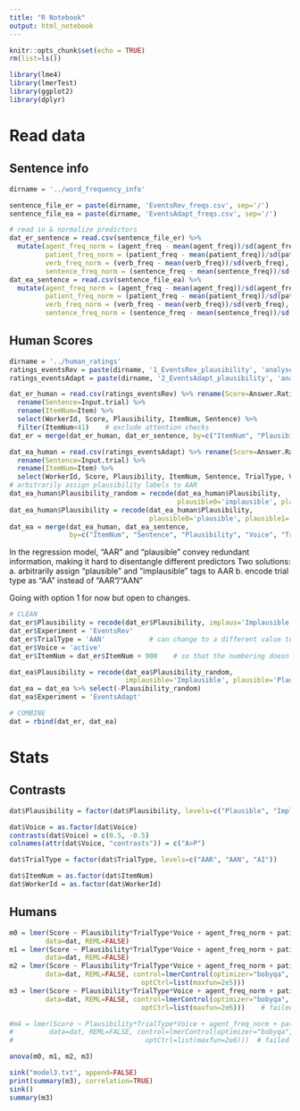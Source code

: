 ```yaml
---
title: "R Notebook"
output: html_notebook
---
```


```r
knitr::opts_chunk$set(echo = TRUE)
rm(list=ls()) 

library(lme4)
library(lmerTest)
library(ggplot2)
library(dplyr)
```

# Read data

## Sentence info

```r
dirname = '../word_frequency_info'

sentence_file_er = paste(dirname, 'EventsRev_freqs.csv', sep='/')
sentence_file_ea = paste(dirname, 'EventsAdapt_freqs.csv', sep='/')

# read in & normalize predictors
dat_er_sentence = read.csv(sentence_file_er) %>%
  mutate(agent_freq_norm = (agent_freq - mean(agent_freq))/sd(agent_freq),
         patient_freq_norm = (patient_freq - mean(patient_freq))/sd(patient_freq),
         verb_freq_norm = (verb_freq - mean(verb_freq))/sd(verb_freq),
         sentence_freq_norm = (sentence_freq - mean(sentence_freq))/sd(sentence_freq))
dat_ea_sentence = read.csv(sentence_file_ea) %>%
  mutate(agent_freq_norm = (agent_freq - mean(agent_freq))/sd(agent_freq),
         patient_freq_norm = (patient_freq - mean(patient_freq))/sd(patient_freq),
         verb_freq_norm = (verb_freq - mean(verb_freq))/sd(verb_freq),
         sentence_freq_norm = (sentence_freq - mean(sentence_freq))/sd(sentence_freq))
```

## Human Scores

```r
dirname = '../human_ratings'
ratings_eventsRev = paste(dirname, '1_EventsRev_plausibility', 'analyses', 'longform_data.csv', sep='/')
ratings_eventsAdapt = paste(dirname, '2_EventsAdapt_plausibility', 'analyses', 'longform_data.csv', sep='/')

dat_er_human = read.csv(ratings_eventsRev) %>% rename(Score=Answer.Rating) %>%
  rename(Sentence=Input.trial) %>%
  rename(ItemNum=Item) %>%
  select(WorkerId, Score, Plausibility, ItemNum, Sentence) %>%
  filter(ItemNum<41)    # exclude attention checks
dat_er = merge(dat_er_human, dat_er_sentence, by=c("ItemNum", "Plausibility", "Sentence"))

dat_ea_human = read.csv(ratings_eventsAdapt) %>% rename(Score=Answer.Rating) %>%
  rename(Sentence=Input.trial) %>%
  rename(ItemNum=Item) %>%
  select(WorkerId, Score, Plausibility, ItemNum, Sentence, TrialType, Voice)
# arbitrarily assign plausibility labels to AAR
dat_ea_human$Plausibility_random = recode(dat_ea_human$Plausibility, 
                                          plausible0='implausible', plausible1='plausible')  
dat_ea_human$Plausibility = recode(dat_ea_human$Plausibility, 
                                   plausible0='plausible', plausible1='plausible')  
dat_ea = merge(dat_ea_human, dat_ea_sentence, 
               by=c("ItemNum", "Sentence", "Plausibility", "Voice", "TrialType"))
```

In the regression model, "AAR" and "plausible" convey redundant information, making it hard to disentangle different predictors
Two solutions:
a. arbitrarily assign "plausible" and "implausible" tags to AAR
b. encode trial type as "AA" instead of "AAR"/"AAN"

Going with option 1 for now but open to changes.

```r
# CLEAN
dat_er$Plausibility = recode(dat_er$Plausibility, implaus='Implausible', plaus='Plausible')
dat_er$Experiment = 'EventsRev'
dat_er$TrialType = 'AAN'           # can change to a different value to show EventsRev results separately
dat_er$Voice = 'active'
dat_er$ItemNum = dat_er$ItemNum + 900    # so that the numbering doesn't overlap

dat_ea$Plausibility = recode(dat_ea$Plausibility_random, 
                             implausible='Implausible', plausible='Plausible') 
dat_ea = dat_ea %>% select(-Plausibility_random)
dat_ea$Experiment = 'EventsAdapt'

# COMBINE
dat = rbind(dat_er, dat_ea) 
```


# Stats

## Contrasts
```r
dat$Plausibility = factor(dat$Plausibility, levels=c("Plausible", "Implausible")) # dummy coding by default

dat$Voice = as.factor(dat$Voice)
contrasts(dat$Voice) = c(0.5, -0.5)
colnames(attr(dat$Voice, "contrasts")) = c("A>P")

dat$TrialType = factor(dat$TrialType, levels=c("AAR", "AAN", "AI"))    # dummy coding by default

dat$ItemNum = as.factor(dat$ItemNum)
dat$WorkerId = as.factor(dat$WorkerId)
```

## Humans

```r
m0 = lmer(Score ~ Plausibility*TrialType*Voice + agent_freq_norm + patient_freq_norm + verb_freq_norm + sentence_freq_norm + (1|ItemNum) + (1|WorkerId), 
         data=dat, REML=FALSE)
m1 = lmer(Score ~ Plausibility*TrialType*Voice + agent_freq_norm + patient_freq_norm + verb_freq_norm + sentence_freq_norm + (1|ItemNum) + (1+Plausibility:TrialType||WorkerId), 
         data=dat, REML=FALSE)
m2 = lmer(Score ~ Plausibility*TrialType*Voice + agent_freq_norm + patient_freq_norm + verb_freq_norm + sentence_freq_norm + (1+Plausibility|ItemNum) + (1+Plausibility:TrialType||WorkerId), 
         data=dat, REML=FALSE, control=lmerControl(optimizer="bobyqa",
                                 optCtrl=list(maxfun=2e5)))
m3 = lmer(Score ~ Plausibility*TrialType*Voice + agent_freq_norm + patient_freq_norm + verb_freq_norm + sentence_freq_norm + (1+Plausibility||ItemNum) + (1+Plausibility:TrialType+Voice||WorkerId), 
         data=dat, REML=FALSE, control=lmerControl(optimizer="bobyqa",
                                 optCtrl=list(maxfun=2e6)))    # failed to converge when item num correlation is included

#m4 = lmer(Score ~ Plausibility*TrialType*Voice + agent_freq_norm + patient_freq_norm + verb_freq_norm + sentence_freq_norm + (1+Plausibility+Voice||ItemNum) + (1+Plausibility:TrialType+Voice||WorkerId), 
#         data=dat, REML=FALSE, control=lmerControl(optimizer="bobyqa",
#                                 optCtrl=list(maxfun=2e6)))  # failed to converge
```

```r
anova(m0, m1, m2, m3)
```

```r
sink("model3.txt", append=FALSE)
print(summary(m3), correlation=TRUE)
sink()
summary(m3)
```
